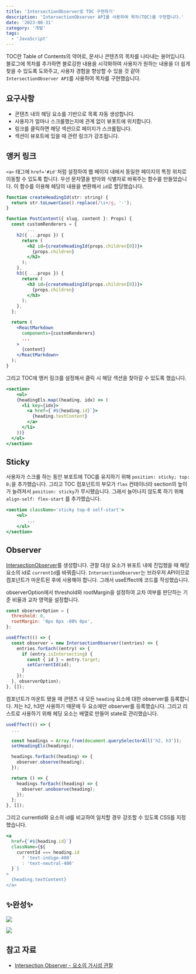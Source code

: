 ```yaml
---
title: 'IntersectionObserver로 TOC 구현하기'
description: 'IntersectionObserver API를 사용하여 목차(TOC)를 구현합니다.'
date: '2023-08-31'
category: '개발'
tags: 
  - 'JavaScript'
---
```


TOC란 Table of Contents의 약어로, 문서나 콘텐츠의 목차를 나타내는 용어입니다. 블로그에 목차를 추가하면 블로깅한 내용을 시각화하여 사용자가 원하는 내용을 더 쉽게 찾을 수 있도록 도와주고, 사용자 경험을 향상할 수 있을 것 같아 `IntersectionObserver API`를 사용하여 목차를 구현했습니다.

## 요구사항

- 콘텐츠 내의 헤딩 요소를 기반으로 목록 자동 생성합니다.
- 사용자가 얼마나 스크롤했는지에 관계 없이 뷰포트에 위치합니다.
- 링크를 클릭하면 해당 섹션으로 페이지가 스크롤됩니다.
- 섹션이 뷰포트에 있을 때 관련 링크가 강조됩니다.

## 앵커 링크

`<a>` 태그에 `href='#id'`처럼 설정하여 웹 페이지 내에서 동일한 페이지의 특정 위치로 이동할 수 있도록 합니다. 우선 문자열을 받아와 식별자로 바꿔주는 함수를 만들었습니다. 이 함수를 이용해 헤딩의 내용을 변환해서 `id`로 할당했습니다.

```jsx
function createHeadingId(str: string) {
  return str.toLowerCase().replace(/\s+/g, '-');
}
```

```jsx
function PostContent({ slug, content }: Props) {
  const customRenderers = {
		...
    h2({ ...props }) {
      return (
        <h2 id={createHeadingId(props.children[0])}>
          {props.children}
        </h2>
      );
    },
    h3({ ...props }) {
      return (
        <h3 id={createHeadingId(props.children[0])}>
          {props.children}
        </h3>
      );
    },
  };

  return (
    <ReactMarkdown
      components={customRenderers}
      ...
    >
      {content}
    </ReactMarkdown>
  );
}
```

그리고 TOC에 앵커 링크를 설정해서 클릭 시 해당 섹션을 찾아갈 수 있도록 했습니다.

```jsx
<section>
	<ul>
    {headingEls.map((heading, idx) => (
      <li key={idx}>
        <a href={`#${heading.id}`}>
          {heading.textContent}
        </a>
      </li>
    ))}
  </ul>
</section>
```

## Sticky

사용자가 스크롤 하는 동안 뷰포트에 TOC를 유지하기 위해 `position: sticky; top: 0;`을 추가했습니다. 그리고 TOC 컴포넌트의 부모가 `flex` 컨테이너라 section의 높이가 늘려져서 `position: sticky`가 무시됐습니다. 그래서 늘어나지 않도록 하기 위해 `align-self: flex-start` 를 추가했습니다.

```jsx
<section className='sticky top-0 self-start'>
	<ul>
		...
	</ul>
</section>
```

## Observer

[IntersectionObserver](https://developer.mozilla.org/en-US/docs/Web/API/IntersectionObserver)를 생성합니다. 관찰 대상 요소가 뷰포트 내에 진입했을 때 해당 요소의 id로 `currentId`를 바꿔줍니다. `IntersectionObserver`는 브라우저 API이므로 컴포넌트가 마운트된 후에 사용해야 합니다. 그래서 useEffect에 코드를 작성했습니다.

observerOption에서 threshold와 rootMargin을 설정하여 교차 여부를 판단하는 기준 비율과 교차 영역을 설정합니다.

```jsx
const observerOption = {
  threshold: 0,
  rootMargin: '0px 0px -80% 0px',
}; 

useEffect(() => {
  const observer = new IntersectionObserver((entries) => {
    entries.forEach((entry) => {
      if (entry.isIntersecting) {
        const { id } = entry.target;
        setCurrentId(id);
      }
    });
  }, observerOption);
}, []);
```

컴포넌트가 마운트 됐을 때 콘텐츠 내 모든 `heading` 요소에 대한 observer를 등록합니다. 저는 h2, h3만 사용하기 때문에 두 요소에만 observer를 등록했습니다. 그리고 리스트로 사용하기 위해 헤딩 요소는 배열로 만들어 state로 관리했습니다.

```jsx
useEffect(() => {
  ...

  const headings = Array.from(document.querySelectorAll('h2, h3'));
  setHeadingEls(headings);

  headings.forEach((heading) => {
    observer.observe(heading);
  });

  return () => {
    headings.forEach((heading) => {
      observer.unobserve(heading);
    });
  };
}, []);

```

그리고 currentId와 요소의 id를 비교하여 일치할 경우 강조할 수 있도록 CSS를 지정했습니다.

```jsx
<a
  href={`#${heading.id}`}
  className={${
    currentId === heading.id
      ? 'text-indigo-400'
      : 'text-neutral-400'
  }`}
>
  {heading.textContent}
</a>
```

## ✨완성✨

![](230831.gif)

![](230831-2.gif)

## 참고 자료

- [Intersection Observer - 요소의 가시성 관찰](https://heropy.blog/2019/10/27/intersection-observer/)